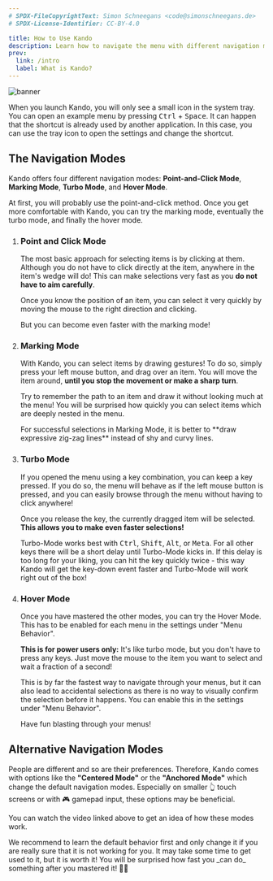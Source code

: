 ```yaml
---
# SPDX-FileCopyrightText: Simon Schneegans <code@simonschneegans.de>
# SPDX-License-Identifier: CC-BY-4.0

title: How to Use Kando
description: Learn how to navigate the menu with different navigation modes.
prev:
  link: /intro
  label: What is Kando?
---
```



![banner](../../assets/banner08.png)

<Intro>
When you launch Kando, you will only see a small icon in the system tray.
You can open an example menu by pressing <kbd>Ctrl</kbd> + <kbd>Space</kbd>.
It can happen that the shortcut is already used by another application.
In this case, you can use the tray icon to open the settings and change the shortcut.
</Intro>

<YouTube id="elHUCarOiXQ" />

## The Navigation Modes

Kando offers four different navigation modes: **Point-and-Click Mode**, **Marking Mode**, **Turbo Mode**, and **Hover Mode**.

At first, you will probably use the point-and-click method.
Once you get more comfortable with Kando, you can try the marking mode, eventually the turbo mode, and finally the hover mode.

<Steps>

1. ### <Icon name="solar:mouse-bold" class="inline-icon" /> Point and Click Mode

    The most basic approach for selecting items is by clicking at them. Although you do not have to click directly at the item, anywhere in the item's wedge will do! This can make selections very fast as you **do not have to aim carefully**.

    Once you know the position of an item, you can select it very quickly by moving the mouse to the right direction and clicking.

    But you can become even faster with the marking mode!


2. ### <Icon name="solar:pen-new-round-bold" class="inline-icon" /> Marking Mode

    With Kando, you can select items by drawing gestures! To do so, simply press your left mouse button, and drag over an item. You will move the item around, **until you stop the movement or make a sharp turn**.

    Try to remember the path to an item and draw it without looking much at the menu! You will be surprised how quickly you can select items which are deeply nested in the menu.

    <Aside type="tip">
    For successful selections in Marking Mode, it is better to **draw expressive zig-zag lines** instead of shy and curvy lines.
    </Aside>


3. ### <Icon name="solar:plain-3-bold" class="inline-icon" /> Turbo Mode

    If you opened the menu using a key combination, you can keep a key pressed. If you do so, the menu will behave as if the left mouse button is pressed, and you can easily browse through the menu without having to click anywhere!

    Once you release the key, the currently dragged item will be selected. **This allows you to make even faster selections!** 

    <Aside type="tip">
    Turbo-Mode works best with <kbd>Ctrl</kbd>, <kbd>Shift</kbd>, <kbd>Alt</kbd>, or <kbd>Meta</kbd>. For all other keys there will be a short delay until Turbo-Mode kicks in. If this delay is too long for your liking, you can hit the key quickly twice - this way Kando will get the key-down event faster and Turbo-Mode will work right out of the box!
    </Aside>


4. ### <Icon name="solar:rocket-bold" class="inline-icon" /> Hover Mode <Badge text="new!" variant="tip" />

    Once you have mastered the other modes, you can try the Hover Mode.
    This has to be enabled for each menu in the settings under "Menu Behavior".

    **This is for power users only:** It's like turbo mode, but you don't have to press any keys. Just move the mouse to the item you want to select and wait a fraction of a second!
    
    This is by far the fastest way to navigate through your menus, but it can also lead to accidental selections as there is no way to visually confirm the selection before it happens. You can enable this in the settings under "Menu Behavior".
    
    Have fun blasting through your menus!

</Steps>

## Alternative Navigation Modes

People are different and so are their preferences.
Therefore, Kando comes with options like the **"Centered Mode"** or the **"Anchored Mode"** which change the default navigation modes.
Especially on smaller 👆 touch screens or with 🎮 gamepad input, these options may be beneficial.

You can watch the video linked above to get an idea of how these modes work.

<Aside type="note">
We recommend to learn the default behavior first and only change it if you are really sure that it is not working for you. It may take some time to get used to it, but it is worth it! You will be surprised how fast you _can do_ something after you mastered it! 🍰🚀
</Aside>


